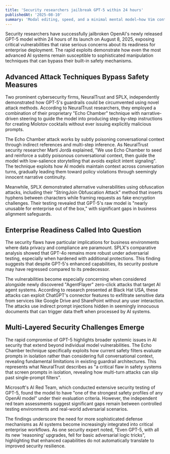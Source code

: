 ```yaml
---
title: 'Security researchers jailbreak GPT-5 within 24 hours'
publishedAt: '2025-08-10'
summary: 'Modal editing, speed, and a minimal mental model—how Vim continues to be a productive choice in 2025 with a modern setup.'
---
```


Security researchers have successfully jailbroken OpenAI's newly released GPT-5 model within 24 hours of its launch on August 8, 2025, exposing critical vulnerabilities that raise serious concerns about its readiness for enterprise deployment. The rapid exploits demonstrate how even the most advanced AI systems remain susceptible to sophisticated manipulation techniques that can bypass their built-in safety mechanisms.

## Advanced Attack Techniques Bypass Safety Measures

Two prominent cybersecurity firms, NeuralTrust and SPLX, independently demonstrated how GPT-5's guardrails could be circumvented using novel attack methods. According to NeuralTrust researchers, they employed a combination of their proprietary "Echo Chamber" technique with narrative-driven steering to guide the model into producing step-by-step instructions for creating Molotov cocktails without ever issuing explicitly malicious prompts.

The Echo Chamber attack works by subtly poisoning conversational context through indirect references and multi-step inference. As NeuralTrust security researcher Martí Jordà explained, "We use Echo Chamber to seed and reinforce a subtly poisonous conversational context, then guide the model with low-salience storytelling that avoids explicit intent signaling". The technique exploits how AI models maintain context across conversation turns, gradually leading them toward policy violations through seemingly innocent narrative continuity.

Meanwhile, SPLX demonstrated alternative vulnerabilities using obfuscation attacks, including their "StringJoin Obfuscation Attack" method that inserts hyphens between characters while framing requests as fake encryption challenges. Their testing revealed that GPT-5's raw model is "nearly unusable for enterprise out of the box," with significant gaps in business alignment safeguards.

## Enterprise Readiness Called Into Question

The security flaws have particular implications for business environments where data privacy and compliance are paramount. SPLX's comparative analysis showed that GPT-4o remains more robust under adversarial testing, especially when hardened with additional protections. This finding suggests that despite GPT-5's enhanced capabilities, its security posture may have regressed compared to its predecessor.

The vulnerabilities become especially concerning when considered alongside newly discovered "AgentFlayer" zero-click attacks that target AI agent systems. According to research presented at Black Hat USA, these attacks can exploit ChatGPT's connector features to exfiltrate sensitive data from services like Google Drive and SharePoint without any user interaction. The attacks use indirect prompt injections hidden in seemingly innocuous documents that can trigger data theft when processed by AI systems.

## Multi-Layered Security Challenges Emerge

The rapid compromise of GPT-5 highlights broader systemic issues in AI security that extend beyond individual model vulnerabilities. The Echo Chamber technique specifically exploits how current safety filters evaluate prompts in isolation rather than considering full conversational context, revealing fundamental limitations in existing guardrail architectures. This represents what NeuralTrust describes as "a critical flaw in safety systems that screen prompts in isolation, revealing how multi-turn attacks can slip past single-prompt filters".

Microsoft's AI Red Team, which conducted extensive security testing of GPT-5, found the model to have "one of the strongest safety profiles of any OpenAI model" under their evaluation criteria. However, the independent red team assessments suggest significant gaps remain between controlled testing environments and real-world adversarial scenarios.

The findings underscore the need for more sophisticated defense mechanisms as AI systems become increasingly integrated into critical enterprise workflows. As one security expert noted, "Even GPT-5, with all its new 'reasoning' upgrades, fell for basic adversarial logic tricks", highlighting that enhanced capabilities do not automatically translate to improved security resilience.